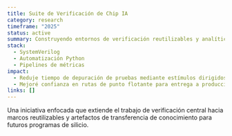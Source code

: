 ```yaml
---
title: Suite de Verificación de Chip IA
category: research
timeframe: "2025"
status: active
summary: Construyendo entornos de verificación reutilizables y analíticas para acelerar el arranque de acelerador IA y cierre de cobertura.
stack:
  - SystemVerilog
  - Automatización Python
  - Pipelines de métricas
impact:
  - Reduje tiempo de depuración de pruebas mediante estímulos dirigidos y tableros de salud.
  - Mejoré confianza en rutas de punto flotante para entrega a producción.
links: []
---
```

Una iniciativa enfocada que extiende el trabajo de verificación central hacia marcos reutilizables y artefactos de transferencia de conocimiento para futuros programas de silicio.
